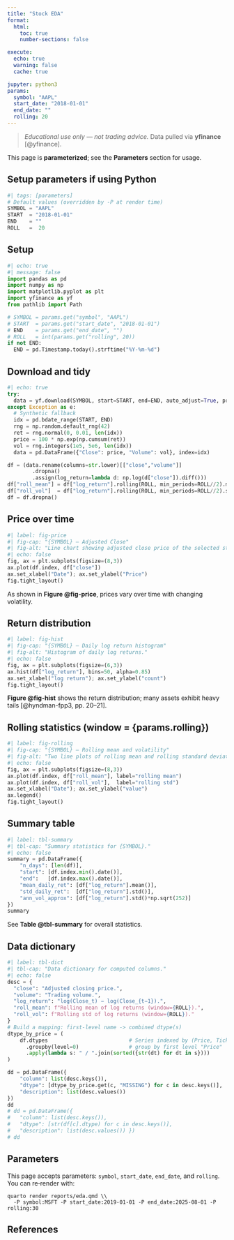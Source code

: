 ```yaml
---
title: "Stock EDA"
format:
  html:
    toc: true
    number-sections: false

execute:
  echo: true
  warning: false
  cache: true

jupyter: python3
params:
  symbol: "AAPL"
  start_date: "2018-01-01"
  end_date: ""
  rolling: 20
---
```


> *Educational use only — not trading advice.* Data pulled via **yfinance** [@yfinance].

This page is **parameterized**; see the **Parameters** section for usage.

## Setup parameters if using Python
```python
#| tags: [parameters]
# Default values (overridden by -P at render time)
SYMBOL = "AAPL"
START  = "2018-01-01"
END    = ""
ROLL   =  20
```
## Setup

```python
#| echo: true
#| message: false
import pandas as pd
import numpy as np
import matplotlib.pyplot as plt
import yfinance as yf
from pathlib import Path

# SYMBOL = params.get("symbol", "AAPL")
# START  = params.get("start_date", "2018-01-01")
# END    = params.get("end_date", "")
# ROLL   = int(params.get("rolling", 20))
if not END:
  END = pd.Timestamp.today().strftime("%Y-%m-%d")
```

## Download and tidy

```python
#| echo: true
try:
  data = yf.download(SYMBOL, start=START, end=END, auto_adjust=True, progress=False)
except Exception as e:
  # Synthetic fallback
  idx = pd.bdate_range(START, END)
  rng = np.random.default_rng(42)
  ret = rng.normal(0, 0.01, len(idx))
  price = 100 * np.exp(np.cumsum(ret))
  vol = rng.integers(1e5, 5e6, len(idx))
  data = pd.DataFrame({"Close": price, "Volume": vol}, index=idx)

df = (data.rename(columns=str.lower)[["close","volume"]]
        .dropna()
        .assign(log_return=lambda d: np.log(d["close"]).diff()))
df["roll_mean"] = df["log_return"].rolling(ROLL, min_periods=ROLL//2).mean()
df["roll_vol"]  = df["log_return"].rolling(ROLL, min_periods=ROLL//2).std()
df = df.dropna()
```

## Price over time

```python
#| label: fig-price
#| fig-cap: "{SYMBOL} — Adjusted Close"
#| fig-alt: "Line chart showing adjusted close price of the selected stock over time."
#| echo: false
fig, ax = plt.subplots(figsize=(8,3))
ax.plot(df.index, df["close"])
ax.set_xlabel("Date"); ax.set_ylabel("Price")
fig.tight_layout()
```

As shown in **Figure @fig-price**, prices vary over time with changing volatility.

## Return distribution

```python
#| label: fig-hist
#| fig-cap: "{SYMBOL} — Daily log return histogram"
#| fig-alt: "Histogram of daily log returns."
#| echo: false
fig, ax = plt.subplots(figsize=(6,3))
ax.hist(df["log_return"], bins=50, alpha=0.85)
ax.set_xlabel("log return"); ax.set_ylabel("count")
fig.tight_layout()
```

**Figure @fig-hist** shows the return distribution; many assets exhibit heavy tails \[@hyndman-fpp3, pp. 20–21].

## Rolling statistics (window = {params.rolling})

```python

#| label: fig-rolling
#| fig-cap: "{SYMBOL} — Rolling mean and volatility"
#| fig-alt: "Two line plots of rolling mean and rolling standard deviation of returns."
#| echo: false
fig, ax = plt.subplots(figsize=(8,3))
ax.plot(df.index, df["roll_mean"], label="rolling mean")
ax.plot(df.index, df["roll_vol"],  label="rolling std")
ax.set_xlabel("Date"); ax.set_ylabel("value")
ax.legend()
fig.tight_layout()

```

## Summary table

```python
#| label: tbl-summary
#| tbl-cap: "Summary statistics for {SYMBOL}."
#| echo: false
summary = pd.DataFrame({
    "n_days": [len(df)],
    "start": [df.index.min().date()],
    "end":   [df.index.max().date()],
    "mean_daily_ret": [df["log_return"].mean()],
    "std_daily_ret":  [df["log_return"].std()],
    "ann_vol_approx": [df["log_return"].std()*np.sqrt(252)]
})
summary
```

See **Table @tbl-summary** for overall statistics.

## Data dictionary

```python
#| label: tbl-dict
#| tbl-cap: "Data dictionary for computed columns."
#| echo: false
desc = {
  "close": "Adjusted closing price.",
  "volume": "Trading volume.",
  "log_return": "log(Close_t) − log(Close_{t−1}).",
  "roll_mean": f"Rolling mean of log returns (window={ROLL}).",
  "roll_vol": f"Rolling std of log returns (window={ROLL})."
}
# Build a mapping: first-level name -> combined dtype(s)
dtype_by_price = (
    df.dtypes                          # Series indexed by (Price, Ticker)
      .groupby(level=0)                # group by first level "Price"
      .apply(lambda s: " / ".join(sorted({str(dt) for dt in s})))
)

dd = pd.DataFrame({
    "column": list(desc.keys()),
    "dtype": [dtype_by_price.get(c, "MISSING") for c in desc.keys()],
    "description": list(desc.values())
})
dd
# dd = pd.DataFrame({ 
#   "column": list(desc.keys()), 
#   "dtype": [str(df[c].dtype) for c in desc.keys()], 
#   "description": list(desc.values()) }) 
# dd
```

## Parameters

This page accepts parameters: `symbol`, `start_date`, `end_date`, and `rolling`. You can re‑render with:

```
quarto render reports/eda.qmd \\
  -P symbol:MSFT -P start_date:2019-01-01 -P end_date:2025-08-01 -P rolling:30
```

## References

